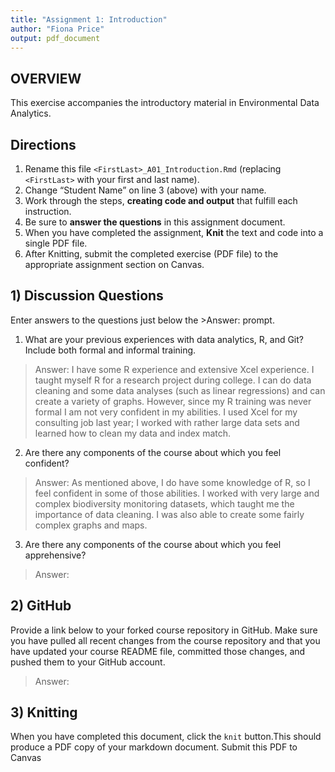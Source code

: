 ```yaml
---
title: "Assignment 1: Introduction"
author: "Fiona Price"
output: pdf_document
---
```


## OVERVIEW

This exercise accompanies the introductory material in Environmental Data Analytics. 

## Directions
1.  Rename this file `<FirstLast>_A01_Introduction.Rmd` (replacing `<FirstLast>` with your first and last name).
2.  Change "Student Name" on line 3 (above) with your name.
3.  Work through the steps, **creating code and output** that fulfill each instruction.
4.  Be sure to **answer the questions** in this assignment document.
5.  When you have completed the assignment, **Knit** the text and code into a single PDF file.
6.  After Knitting, submit the completed exercise (PDF file) to the appropriate assignment section on Canvas.


## 1) Discussion Questions
Enter answers to the questions just below the >Answer: prompt.

1. What are your previous experiences with data analytics, R, and Git? Include both formal and informal training.

> Answer: I have some R experience and extensive Xcel experience. I taught myself R for a research project during college. I can do data cleaning and some data analyses (such as linear regressions) and can create a variety of graphs. However, since my R training was never formal I am not very confident in my abilities. I used Xcel for my consulting job last year; I worked with rather large data sets and learned how to clean my data and index match. 

2. Are there any components of the course about which you feel confident?

> Answer: As mentioned above, I do have some knowledge of R, so I feel confident in some of those abilities. I worked with very large and complex biodiversity monitoring datasets, which taught me the importance of data cleaning. I was also able to create some fairly complex graphs and maps. 

3. Are there any components of the course about which you feel apprehensive?

> Answer: 


## 2) GitHub

Provide a link below to your forked course repository in GitHub. Make sure you have pulled all recent changes from the course repository and that you have updated your course README file, committed those changes, and pushed them to your GitHub account. 

> Answer: 

## 3) Knitting
When you have completed this document, click the `knit` button.This should produce a PDF copy of your markdown document. Submit this PDF to Canvas 
